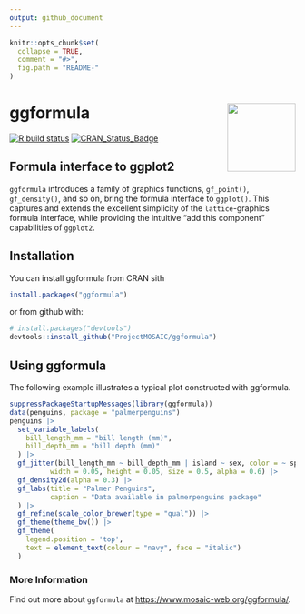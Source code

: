 ```yaml
---
output: github_document
---
```


<!-- README.md is generated from README.Rmd. Please edit that file -->

```r
knitr::opts_chunk$set(
  collapse = TRUE,
  comment = "#>",
  fig.path = "README-"
)
```



# ggformula <img src="man/figures/logo.png" align="right" height="120" alt="" />

<!-- badges: start -->
[![R build status](https://github.com/ProjectMOSAIC/ggformula/workflows/R-CMD-check/badge.svg)](https://github.com/ProjectMOSAIC/ggformula/actions)
[![CRAN_Status_Badge](http://www.r-pkg.org/badges/version/ggformula)](https://cran.r-project.org/package=ggformula)
<!-- badges: end -->

<!--
[![Codecov test coverage](https://codecov.io/gh/ProjectMOSAIC/ggformula/branch/master/graph/badge.svg)](https://codecov.io/gh/ProjectMOSAIC/ggformula?branch=master)
-->

## Formula interface to ggplot2

`ggformula` introduces a family of graphics functions, `gf_point()`,
`gf_density()`, and so on, bring the formula interface to `ggplot()`. This
captures and extends the excellent simplicity of the `lattice`-graphics formula
interface, while providing the intuitive "add this component" capabilities of
`ggplot2`.

## Installation

You can install ggformula from CRAN sith 
```r
install.packages("ggformula")
```

or from github with:

```r
# install.packages("devtools")
devtools::install_github("ProjectMOSAIC/ggformula")
```

## Using ggformula

The following example illustrates a typical plot constructed with ggformula.

```r
suppressPackageStartupMessages(library(ggformula))
data(penguins, package = "palmerpenguins")
penguins |> 
  set_variable_labels(
    bill_length_mm = "bill length (mm)",
    bill_depth_mm = "bill depth (mm)"
  ) |>
  gf_jitter(bill_length_mm ~ bill_depth_mm | island ~ sex, color = ~ species,
          width = 0.05, height = 0.05, size = 0.5, alpha = 0.6) |>
  gf_density2d(alpha = 0.3) |>
  gf_labs(title = "Palmer Penguins",
          caption = "Data available in palmerpenguins package"
  ) |>
  gf_refine(scale_color_brewer(type = "qual")) |>
  gf_theme(theme_bw()) |>
  gf_theme(
    legend.position = 'top',
    text = element_text(colour = "navy", face = "italic")
  )
```

### More Information

Find out more about `ggformula` at 
<https://www.mosaic-web.org/ggformula/>.

